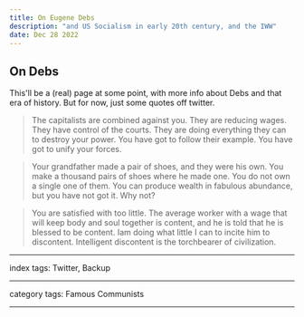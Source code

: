 ```yaml
---
title: On Eugene Debs
description: "and US Socialism in early 20th century, and the IWW"
date: Dec 28 2022
---
```


## On Debs

This'll be a (real) page at some point, with more info about Debs and that era of history. But for now, just some quotes off twitter.

> The capitalists are combined against you. They are reducing wages. They have control of the courts. They are doing everything they can to destroy your power. You have got to follow their example. You have got to unify your forces.

> Your grandfather made a pair of shoes, and they were his own. You make a thousand pairs of shoes where he made one. You do not own a single one of them. You can produce wealth in fabulous abundance, but you have not got it. Why not?

> You are satisfied with too little. The average worker with a wage that will keep body and soul together is content, and he is told that he is blessed to be content. Iam doing what little I can to incite him to discontent. Intelligent discontent is the torchbearer of civilization.

---

index tags: Twitter, Backup

---

category tags: Famous Communists

---
